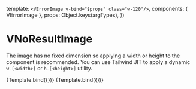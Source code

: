 


<Meta title="Components/VErrorImage" component={VErrorImage} />

  template: `<VErrorImage v-bind="$props" class="w-120"/>`,
  components: { VErrorImage },
  props: Object.keys(argTypes),
})

# VNoResultImage

<Description of={VErrorImage} />

The image has no fixed dimension so applying a width or height to the component
is recommended. You can use Tailwind JIT to apply a dynamic `w-[<width>]` or
`h-[<height>]` utility.

<Canvas>
  <Story
    name="No result"
    args={{
      errorCode: NO_RESULT,
    }}
  >
    {Template.bind({})}
  </Story>
</Canvas>

<Canvas>
  <Story
    name="Server timeout"
    args={{
      errorCode: SERVER_TIMEOUT,
    }}
  >
    {Template.bind({})}
  </Story>
</Canvas>
